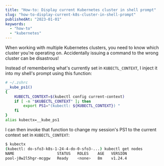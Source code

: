 ```yaml
---
title: "How-to: Display current Kubernetes cluster in shell prompt"
slug: "how-to-display-current-k8s-cluster-in-shell-prompt"
publishedAt: "2023-01-01"
keywords:
  - "how-to"
  - "kubernetes"
---
```


When working with multiple Kubernetes clusters, you need to know which cluster
you're operating on. Accidentally issuing a command to the wrong cluster can
be disastrous!

Instead of remembering what's currently set in `KUBECTL_CONTEXT`, I inject it
into my shell's prompt using this function:


```bash
# ~/.zshrc
__kube_ps1()
{
    KUBECTL_CONTEXT=$(kubectl config current-context)
    if [ -n "$KUBECTL_CONTEXT" ]; then
        export PS1="(kubectl: ${KUBECTL_CONTEXT}) "
    fi
}
alias kubectx=__kube_ps1
```

I can then invoke that function to change my session's PS1 to the current
context set in `KUBECTL_CONTEXT`:

```sh
$ kubectx
(kubectl: do-sfo3-k8s-1-24-4-do-0-sfo3-...) kubectl get nodes
NAME                   STATUS   ROLES    AGE   VERSION
pool-j0w2l5hgr-mcggw   Ready    <none>   8m    v1.24.4
```
